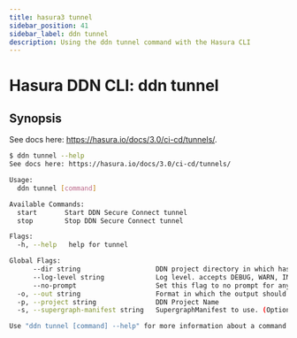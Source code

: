```yaml
---
title: hasura3 tunnel
sidebar_position: 41
sidebar_label: ddn tunnel
description: Using the ddn tunnel command with the Hasura CLI
---
```


# Hasura DDN CLI: ddn tunnel 

## Synopsis
See docs here: https://hasura.io/docs/3.0/ci-cd/tunnels/.

```bash
$ ddn tunnel --help
See docs here: https://hasura.io/docs/3.0/ci-cd/tunnels/

Usage:
  ddn tunnel [command]

Available Commands:
  start       Start DDN Secure Connect tunnel
  stop        Stop DDN Secure Connect tunnel

Flags:
  -h, --help   help for tunnel

Global Flags:
      --dir string                   DDN project directory in which hasura.yaml is present (default ".")
      --log-level string             Log level. accepts DEBUG, WARN, INFO, ERROR, FATAL (default "INFO")
      --no-prompt                    Set this flag to no prompt for anything, the command fails if any input is missing
  -o, --out string                   Format in which the output should be printed, accepts table, json and yaml (default "table")
  -p, --project string               DDN Project Name
  -s, --supergraph-manifest string   SupergraphManifest to use. (Optional. DefaultSupergraphManifest used  if not provided)

Use "ddn tunnel [command] --help" for more information about a command.
```

